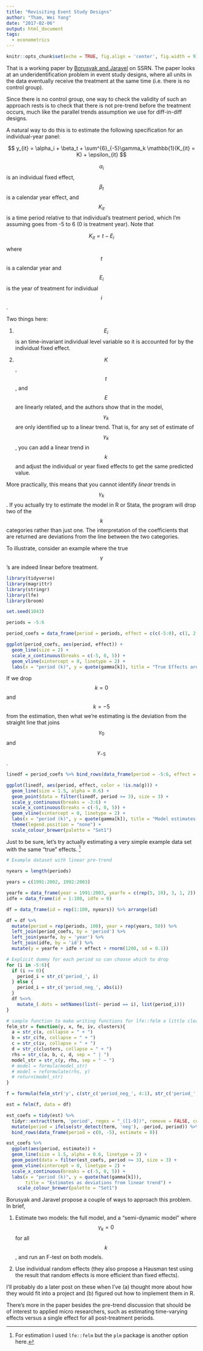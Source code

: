 ```yaml
---
title: "Revisiting Event Study Designs"
author: "Tham, Wei Yang"
date: "2017-02-06"
output: html_document
tags:
  - econometrics
---
```


```r
knitr::opts_chunk$set(echo = TRUE, fig.align = 'center', fig.width = 9)
```

That is a working paper by [Borusyak and Jaravel](https://papers.ssrn.com/sol3/papers.cfm?abstract_id=2826228) on SSRN. The paper looks at an underidentification problem in event study designs, where all units in the data eventually receive the treatment at the same time (i.e. there is no control group). 

Since there is no control group, one way to check the validity of such an approach rests is to check that there is not pre-trend before the treatment occurs, much like the parallel trends assumption we use for diff-in-diff designs. 

A natural way to do this is to estimate the following specification for an individual-year panel:

$$ y_{it} = \alpha_i + \beta_t + \sum^{6}_{-5}\gamma_k \mathbb{1}(K_{it} = K) + \epsilon_{it} $$

$$\alpha_i$$ is an individual fixed effect, $$\beta_t$$ is a calendar year effect, and $$K_{it}$$ is a time period relative to that individual's treatment period, which I'm assuming goes from -5 to 6 (0 is treatment year). Note that

$$K_{it} = t - E_i$$

where $$t$$ is a calendar year and $$E_i$$ is the year of treatment for individual $$i$$. 

Two things here:  

1. $$E_i$$ is an time-invariant individual level variable so it is accounted for by the individual fixed effect. 

2. $$K$$, $$t$$, and $$E$$ are linearly related, and the authors show that in the model, $$\gamma_k$$ are only identified up to a linear trend. That is, for any set of estimate of $$\gamma_k$$, you can add a linear trend in $$k$$ and adjust the individual or year fixed effects to get the same predicted value.  

More practically, this means that you cannot identify *linear* trends in $$\gamma_k$$. If you actually try to estimate the model in R or Stata, the program will drop two of the $$k$$ categories rather than just one. The interpretation of the coefficients that are returned are deviations from the line between the two categories. 

To illustrate, consider an example where the true $$\gamma$$'s are indeed linear before treatment. 

```r
library(tidyverse)
library(magrittr)
library(stringr)
library(lfe)
library(broom)

set.seed(1043)

periods = -5:6

period_coefs = data_frame(period = periods, effect = c(c(-5:0), c(1, 2, 3, 6, 4, 3)))

ggplot(period_coefs, aes(period, effect)) + 
  geom_line(size = 2) + 
  scale_x_continuous(breaks = c(-5, 0, 5)) + 
  geom_vline(xintercept = 0, linetype = 2) + 
  labs(x = "period (k)", y = quote(gamma[k]), title = "True Effects are linear until later periods") 


```

If we drop $$k = 0$$ and $$k = -5$$ from the estimation, then what we're estimating is the deviation from the straight line that joins $$\gamma_0$$ and $$\gamma_{-5}$$.

```r
linedf = period_coefs %>% bind_rows(data_frame(period = -5:6, effect = -5:6, g = 1)) 

ggplot(linedf, aes(period, effect, color = !is.na(g))) + 
  geom_line(size = 1.5, alpha = 0.6) + 
  geom_point(data = filter(linedf, period >= 3), size = 3) + 
  scale_y_continuous(breaks = -3:6) + 
  scale_x_continuous(breaks = c(-5, 0, 5)) + 
  geom_vline(xintercept = 0, linetype = 2) + 
  labs(x = "period (k)", y = quote(gamma[k]), title = "Model estimates deviation from blue line") + 
  theme(legend.position = "none") + 
  scale_colour_brewer(palette = "Set1")
```

Just to be sure, let's try actually estimating a very simple example data set with the same "true" effects. [^1]

[^1]: For estimation I used `lfe::felm` but the `plm` package is another option here. 

```r
# Example dataset with linear pre-trend

nyears = length(periods)

years = c(1991:2002, 1992:2003)

yearfe = data_frame(year = 1991:2003, yearfe = c(rep(5, 10), 3, 1, 2))
idfe = data_frame(id = 1:100, idfe = 0)

df = data_frame(id = rep(1:100, nyears)) %>% arrange(id)

df = df %>% 
  mutate(period = rep(periods, 100), year = rep(years, 50)) %>% 
  left_join(period_coefs, by = 'period') %>% 
  left_join(yearfe, by = 'year') %>% 
  left_join(idfe, by = 'id') %>% 
  mutate(y = yearfe + idfe + effect + rnorm(1200, sd = 0.1))

# Explicit dummy for each period so can choose which to drop
for (i in -5:6){
  if (i >= 0){
    period_i = str_c('period_', i)
  } else {
    period_i = str_c('period_neg_', abs(i))
  }
  df %<>%
    mutate_(.dots = setNames(list(~ period == i), list(period_i))) 
}

# sample function to make writing functions for lfe::felm a little clearer
felm_str = function(y, x, fe, iv, clusters){
  a = str_c(x, collapse = " + ")
  b = str_c(fe, collapse = " + ")
  c = str_c(iv, collapse = " + ")
  d = str_c(clusters, collapse = " + ")
  rhs = str_c(a, b, c, d, sep = " | ")
  model_str = str_c(y, rhs, sep = " ~ ")
  # model = formula(model_str)
  # model = reformulate(rhs, y)
  # return(model_str)
}

f = formula(felm_str('y', c(str_c('period_neg_', 4:1), str_c('period_', 1:6)), c('id', 'year'), '0', '0'))

est = felm(f, data = df)

est_coefs = tidy(est) %>% 
  tidyr::extract(term, 'period', regex = "_([1-9])", remove = FALSE, convert = TRUE) %>% 
  mutate(period = ifelse(str_detect(term, 'neg'), -period, period)) %>%
  bind_rows(data_frame(period = c(0, -5), estimate = 0))

est_coefs %>% 
  ggplot(aes(period, estimate)) + 
  geom_line(size = 1.5, alpha = 0.6, linetype = 2) +
  geom_point(data = filter(est_coefs, period >= 3), size = 3) + 
  geom_vline(xintercept = 0, linetype = 2) + 
  scale_x_continuous(breaks = c(-5, 0, 5)) +
  labs(x = "period (k)", y = quote(hat(gamma[k])), 
       title = "Estimates as deviations from linear trend") +
    scale_colour_brewer(palette = "Set1")

```

Borusyak and Jaravel propose a couple of ways to approach this problem. In brief, 

1. Estimate two models: the full model, and a "semi-dynamic model" where $$\gamma_k = 0$$ for all $$k$$, and run an F-test on both models. 

2. Use individual random effects (they also propose a Hausman test using the result that random effects is more efficient than fixed effects). 

I'll probably do a later post on these when I've (a) thought more about how they would fit into a project and (b) figured out how to implement them in R. 

There's more in the paper besides the pre-trend discussion that should be of interest to applied micro researchers, such as estimating time-varying effects versus a single effect for all post-treatment periods. 

